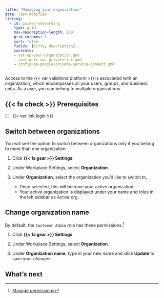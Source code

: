```yaml
---
title: "Managing your organization"
date: last-modified
listing:
  - id: guides-onboarding
    type: grid
    max-description-length: 250
    grid-columns: 3
    sort: false
    fields: [title, description]
    contents:
    - set-up-your-organization.qmd
    - configure-aws-privatelink.qmd
    - configure-google-private-service-connect.qmd
---
```


Access to the {{< var validmind.platform >}} is associated with an organization, which encompasses all your users, groups, and business units. As a user, you can belong to multiple organizations.

::: {.prereq}

## {{< fa check >}} Prerequisites

- [ ] {{< var link.login >}}

:::

## Switch between organizations

You will see the option to switch between organizations only if you belong to more than one organization:

1. Click **{{< fa gear >}} Settings**. 

2. Under Workplace Settings, select **Organization**.

3. Under **Organization**, select the organization you'd like to switch to.

    - Once selected, this will become your active organization. 
    - Your active organization is displayed under your name and roles in the left sidebar as Active org.

## Change organization name

::: {.callout title="To change your organization's name, you must have sufficient organization permissions."}
By default, the `Customer Admin` role has these permissions.[^1]
:::

1. Click **{{< fa gear >}} Settings**. 

2. Under Workplace Settings, select **Organization**.

3. Under **Organization name**, type in your new name and click **Update** to save your changes.

## What's next

:::{#guides-onboarding}
:::



<!-- FOOTNOTES -->

[^1]: [Manage permissions](/guide/configuration/manage-permissions.qmd)
